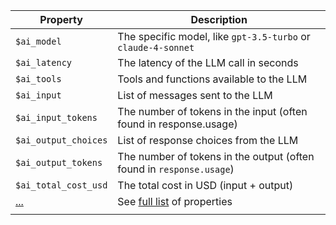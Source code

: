 | Property  | Description |
|---------- | -------------|
| `$ai_model` | The specific model, like `gpt-3.5-turbo` or `claude-4-sonnet` |
| `$ai_latency` | The latency of the LLM call in seconds |
| `$ai_tools` | Tools and functions available to the LLM |
| `$ai_input` | List of messages sent to the LLM |
| `$ai_input_tokens` | The number of tokens in the input (often found in response.usage) |
| `$ai_output_choices` | List of response choices from the LLM |
| `$ai_output_tokens` | The number of tokens in the output (often found in `response.usage`) |
| `$ai_total_cost_usd` | The total cost in USD (input + output) |
| [...](/docs/llm-analytics/generations#event-properties) | See [full list](/docs/llm-analytics/generations#event-properties) of properties|
| | |